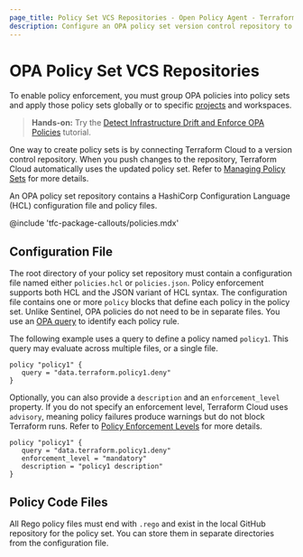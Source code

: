 ```yaml
---
page_title: Policy Set VCS Repositories - Open Policy Agent - Terraform Cloud
description: Configure an OPA policy set version control repository to use in Terraform Cloud. A policy set repository has a configuration file and policy files. 
---
```


# OPA Policy Set VCS Repositories

To enable policy enforcement, you must group OPA policies into policy sets and apply those policy sets globally or to specific [projects](/terraform/cloud-docs/projects/managing) and workspaces.

> **Hands-on:** Try the [Detect Infrastructure Drift and Enforce OPA Policies](/terraform/tutorials/cloud/drift-and-opa) tutorial.

One way to create policy sets is by connecting Terraform Cloud to a version control repository. When you push changes to the repository, Terraform Cloud automatically uses the updated policy set. Refer to [Managing Policy Sets](/terraform/cloud-docs/policy-enforcement/manage-policy-sets) for more details.

An OPA policy set repository contains a HashiCorp Configuration Language (HCL) configuration file and policy files.

<!-- BEGIN: TFC:only name:pnp-callout -->
@include 'tfc-package-callouts/policies.mdx'
<!-- END: TFC:only name:pnp-callout -->

## Configuration File

The root directory of your policy set repository must contain a configuration file named either `policies.hcl` or `policies.json`. Policy enforcement supports both HCL and the JSON variant of HCL syntax.
The configuration file contains one or more `policy` blocks that define each policy in the policy set. Unlike Sentinel, OPA policies do not need to be in separate files. You use an [OPA query](/terraform/cloud-docs/policy-enforcement/opa#opa-query) to identify each policy rule.

The following example uses a query to define a policy named `policy1`. This query may evaluate across multiple files, or a single file.

```hcl
policy "policy1" {
   query = "data.terraform.policy1.deny"
}
```

Optionally, you can also provide a `description` and an `enforcement_level` property. If you do not specify an enforcement level, Terraform Cloud uses `advisory`, meaning policy failures produce warnings but do not block Terraform runs. Refer to [Policy Enforcement Levels](/terraform/cloud-docs/policy-enforcement/manage-policy-sets#policy-enforcement-levels) for more details.

```hcl
policy "policy1" {
   query = "data.terraform.policy1.deny"
   enforcement_level = "mandatory"
   description = "policy1 description"
}
```

## Policy Code Files

All Rego policy files must end with `.rego` and exist in the local GitHub repository for the policy set. You can store them in separate directories from the configuration file.
